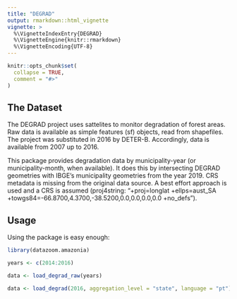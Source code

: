 ```yaml
---
title: "DEGRAD"
output: rmarkdown::html_vignette
vignette: >
  %\VignetteIndexEntry{DEGRAD}
  %\VignetteEngine{knitr::rmarkdown}
  %\VignetteEncoding{UTF-8}
---
```


```r
knitr::opts_chunk$set(
  collapse = TRUE,
  comment = "#>"
)
```

## The Dataset
The DEGRAD project uses sattelites to monitor degradation of forest areas. Raw data is available as simple features (sf) objects, read from shapefiles. The project was substituted in 2016 by DETER-B. Accordingly, data is available from 2007 up to 2016. 

This package provides degradation data by municipality-year (or municipality-month, when available). It does this by intersecting DEGRAD geometries with IBGE's municipality geometries from the year 2019. CRS metadata is missing from the original data source. A best effort approach is used and a CRS is assumed (proj4string: "+proj=longlat +ellps=aust_SA +towgs84=-66.8700,4.3700,-38.5200,0.0,0.0,0.0,0.0 +no_defs"). 

## Usage

Using the package is easy enough:

```r
library(datazoom.amazonia)

years <- c(2014:2016)

data <- load_degrad_raw(years)

data <- load_degrad(2016, aggregation_level = "state", language = "pt")
```

